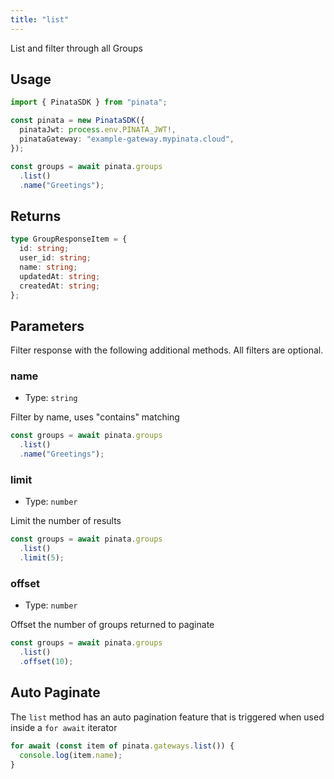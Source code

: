 ```yaml
---
title: "list"
---
```


List and filter through all Groups

## Usage

```typescript
import { PinataSDK } from "pinata";

const pinata = new PinataSDK({
  pinataJwt: process.env.PINATA_JWT!,
  pinataGateway: "example-gateway.mypinata.cloud",
});

const groups = await pinata.groups
  .list()
  .name("Greetings");
```

## Returns

```typescript
type GroupResponseItem = {
  id: string;
  user_id: string;
  name: string;
  updatedAt: string;
  createdAt: string;
};
```

## Parameters

Filter response with the following additional methods. All filters are optional.

### name

- Type: `string`

Filter by name, uses "contains" matching

```typescript
const groups = await pinata.groups
  .list()
  .name("Greetings");
```

### limit

- Type: `number`

Limit the number of results

```typescript
const groups = await pinata.groups
  .list()
  .limit(5);
```

### offset

- Type: `number`

Offset the number of groups returned to paginate

```typescript
const groups = await pinata.groups
  .list()
  .offset(10);
```

## Auto Paginate

The `list` method has an auto pagination feature that is triggered when used inside a `for await` iterator

```typescript
for await (const item of pinata.gateways.list()) {
  console.log(item.name);
}
```
